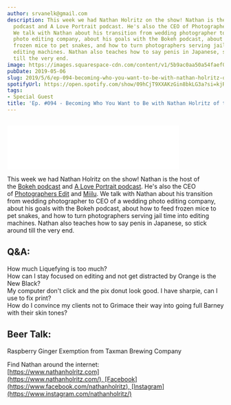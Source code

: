 ```yaml
---
author: srvanelk@gmail.com
description: This week we had Nathan Holritz on the show! Nathan is the host of the Bokeh
  podcast and A Love Portrait podcast. He's also the CEO of Photographers Edit and Miilu.
  We talk with Nathan about his transition from wedding photographer to CEO of a wedding
  photo editing company, about his goals with the Bokeh podcast, about how to feed
  frozen mice to pet snakes, and how to turn photographers serving jail time into
  editing machines. Nathan also teaches how to say penis in Japanese, so stick around
  till the very end.
image: https://images.squarespace-cdn.com/content/v1/5b9ac0aa50a54faef024c950/1557176927075-JKKHQJ4X0BJFZ0UQDM3L/DSC_0018_web_square.jpg?format=original
pubDate: 2019-05-06
slug: 2019/5/6/ep-094-becoming-who-you-want-to-be-with-nathan-holritz-of-the-bokeh-podcast
spotifyUrl: https://open.spotify.com/show/09hCjT9XXAKzGin8bkLG3a?si=kjRZvQ1JTb6Ov3HVzSSlWA
tags:
- Special Guest
title: 'Ep. #094 - Becoming Who You Want to Be with Nathan Holritz of the Bokeh Podcast'
---
```


<figure>
  <img src="https://images.squarespace-cdn.com/content/v1/5b9ac0aa50a54faef024c950/1557176927075-JKKHQJ4X0BJFZ0UQDM3L/DSC_0018_web_square.jpg?format=original" alt="" />
</figure>
<iframe class="embedly-embed" src="//cdn.embedly.com/widgets/media.html?src=https%3A%2F%2Fanchor.fm%2Fweddingphotohangover%2Fembed%2Fepisodes%2FEp--094---Becoming-Who-You-Want-to-Be-with-Nathan-Holritz-of-the-Bokeh-Podcast-e3usia&url=https%3A%2F%2Fanchor.fm%2Fweddingphotohangover%2Fepisodes%2FEp--094---Becoming-Who-You-Want-to-Be-with-Nathan-Holritz-of-the-Bokeh-Podcast-e3usia&image=https%3A%2F%2Fs3-us-west-2.amazonaws.com%2Fanchor-generated-image-bank%2Fproduction%2Fpodcast_uploaded_episode400%2F805714%2F805714-1557176653927-2c3d10ef63ec2.jpg&key=61d05c9d54e8455ea7a9677c366be814&type=text%2Fhtml&schema=anchor&wmode=opaque" width="400" height="102" scrolling="no" frameborder="0" allow="autoplay; fullscreen" allowfullscreen="true"></iframe>

This week we had Nathan Holritz on the show! Nathan is the host of the [Bokeh podcast](https://www.photographersedit.com/blog/category/podcast/) and [A Love Portrait podcast](https://www.aloveportrait.com/). He's also the CEO of [Photographers Edit](https://www.photographersedit.com/) and [Miilu](https://www.miilu.com/newsletter/). We talk with Nathan about his transition from wedding photographer to CEO of a wedding photo editing company, about his goals with the Bokeh podcast, about how to feed frozen mice to pet snakes, and how to turn photographers serving jail time into editing machines. Nathan also teaches how to say penis in Japanese, so stick around till the very end.

## Q&A:  
How much Liquefying is too much?  
How can I stay focused on editing and not get distracted by Orange is the New Black?  
My computer don't click and the pix donut look good. I have sharpie, can I use to fix print?  
How do I convince my clients not to Grimace their way into going full Barney with their skin tones?

## Beer Talk:  
Raspberry Ginger Exemption from Taxman Brewing Company

Find Nathan around the internet:  
[https://www.nathanholritz.com](https://www.nathanholritz.com/), [Facebook](https://www.facebook.com/nathanholritz), [Instagram](https://www.instagram.com/nathanholritz/)